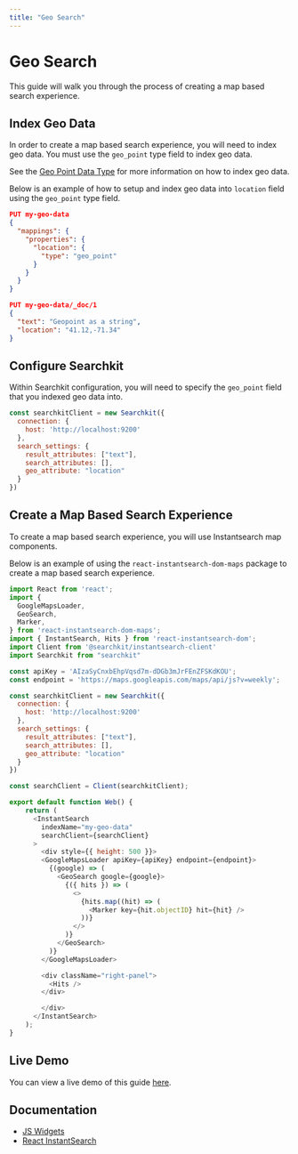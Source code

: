```yaml
---
title: "Geo Search"
---
```


# Geo Search

This guide will walk you through the process of creating a map based search experience. 

## Index Geo Data

In order to create a map based search experience, you will need to index geo data. You must use the `geo_point` type field to index geo data. 

See the [Geo Point Data Type](https://www.elastic.co/guide/en/elasticsearch/reference/current/geo-point.html) for more information on how to index geo data.

Below is an example of how to setup and index geo data into `location` field using the `geo_point` type field.

```json
PUT my-geo-data
{
  "mappings": {
    "properties": {
      "location": {
        "type": "geo_point"
      }
    }
  }
}

PUT my-geo-data/_doc/1
{
  "text": "Geopoint as a string",
  "location": "41.12,-71.34" 
}
```

## Configure Searchkit

Within Searchkit configuration, you will need to specify the `geo_point` field that you indexed geo data into. 

```js
const searchkitClient = new Searchkit({
  connection: {
    host: 'http://localhost:9200'
  },
  search_settings: {
    result_attributes: ["text"],
    search_attributes: [],
    geo_attribute: "location"
  }
})
```

## Create a Map Based Search Experience

To create a map based search experience, you will use Instantsearch map components. 

Below is an example of using the `react-instantsearch-dom-maps` package to create a map based search experience. 

```js
import React from 'react';
import {
  GoogleMapsLoader,
  GeoSearch,
  Marker,
} from 'react-instantsearch-dom-maps';
import { InstantSearch, Hits } from 'react-instantsearch-dom';
import Client from '@searchkit/instantsearch-client'
import Searchkit from "searchkit"

const apiKey = 'AIzaSyCnxbEhpVqsd7m-dDGb3mJrFEnZFSKdKOU';
const endpoint = 'https://maps.googleapis.com/maps/api/js?v=weekly';

const searchkitClient = new Searchkit({
  connection: {
    host: 'http://localhost:9200'
  },
  search_settings: {
    result_attributes: ["text"],
    search_attributes: [],
    geo_attribute: "location"
  }
})

const searchClient = Client(searchkitClient);

export default function Web() {
    return (  
      <InstantSearch
        indexName="my-geo-data"
        searchClient={searchClient}
      >
        <div style={{ height: 500 }}>
        <GoogleMapsLoader apiKey={apiKey} endpoint={endpoint}>
          {(google) => (
            <GeoSearch google={google}>
              {({ hits }) => (
                <>
                  {hits.map((hit) => (
                    <Marker key={hit.objectID} hit={hit} />
                  ))}
                </>
              )}
            </GeoSearch>
          )}
        </GoogleMapsLoader>

        <div className="right-panel">
          <Hits />
        </div>

        </div>
      </InstantSearch>
    );
}
```

## Live Demo

You can view a live demo of this guide [here](/geo-search-demo).

## Documentation

* [JS Widgets](https://www.algolia.com/doc/api-reference/widgets/geo-search/js/)
* [React InstantSearch](https://www.algolia.com/doc/api-reference/widgets/geo-search/react/)